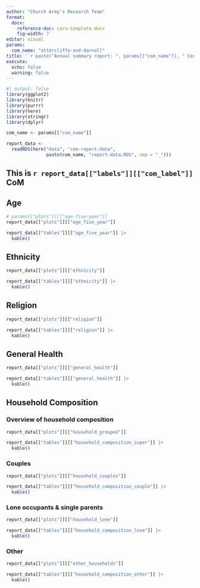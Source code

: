 ```yaml
---
author: "Church Army's Research Team"
format:
  docx:
    reference-doc: caru-template.docx
    fig-width: 7
editor: visual
params: 
  com_name: "attercliffe-and-darnall"
title: '`r paste("Annual summary report: ", params[["com_name"]], " Centre of Mission")`'
execute: 
  echo: false
  warning: false
---
```


```r
#| output: false
library(ggplot2)
library(knitr)
library(purrr)
library(here)
library(stringr)
library(dplyr)

com_name <- params[["com_name"]]

report_data <-
  readRDS(here("data", "com-report-data", 
               paste(com_name, "report-data.RDS", sep = "_")))
```

## This is `r report_data[["labels"]][["com_label"]]` CoM

## Age

```r
# params[["plots"]][["age-five-year"]]
report_data[["plots"]][["age_five_year"]]
```

```r
report_data[["tables"]][["age_five_year"]] |> 
  kable()
```

## Ethnicity

```r
report_data[["plots"]][["ethnicity"]]
```

```r
report_data[["tables"]][["ethnicity"]] |> 
  kable()
```

## Religion

```r
report_data[["plots"]][["religion"]]
```

```r
report_data[["tables"]][["religion"]] |> 
  kable()
```

## General Health

```r
report_data[["plots"]][["general_health"]]
```

```r
report_data[["tables"]][["general_health"]] |> 
  kable()
```

## Household Composition

### Overview of household composition

```r
report_data[["plots"]][["household_grouped"]]
```

```r
report_data[["tables"]][["household_composition_super"]] |> 
  kable()
```

### Couples

```r
report_data[["plots"]][["household_couples"]]
```

```r
report_data[["tables"]][["household_composition_couple"]] |> 
  kable()
```

### Lone occupants & single parents

```r
report_data[["plots"]][["household_lone"]]
```

```r
report_data[["tables"]][["household_composition_lone"]] |> 
  kable()
```

### Other

```r
report_data[["plots"]][["other_households"]]
```

```r
report_data[["tables"]][["household_composition_other"]] |> 
  kable()
```

